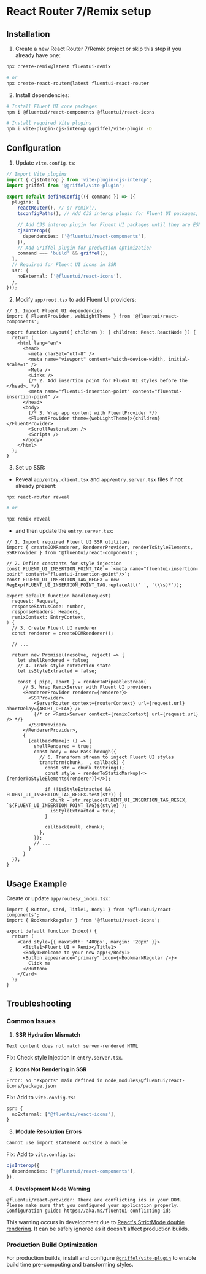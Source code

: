 
<Meta title="Concepts/Developer/Server-Side Rendering/React Router 7 and Remix setup" />

# React Router 7/Remix setup

## Installation

1. Create a new React Router 7/Remix project or skip this step if you already have one:

```bash
npx create-remix@latest fluentui-remix

# or
npx create-react-router@latest fluentui-react-router
```

2. Install dependencies:

```bash
# Install Fluent UI core packages
npm i @fluentui/react-components @fluentui/react-icons

# Install required Vite plugins
npm i vite-plugin-cjs-interop @griffel/vite-plugin -D
```

## Configuration

1. Update `vite.config.ts`:

```ts
// Import Vite plugins
import { cjsInterop } from 'vite-plugin-cjs-interop';
import griffel from '@griffel/vite-plugin';

export default defineConfig(({ command }) => ({
  plugins: [
    reactRouter(), // or remix(),
    tsconfigPaths(), // Add CJS interop plugin for Fluent UI packages,

    // Add CJS interop plugin for Fluent UI packages until they are ESM compatible
    cjsInterop({
      dependencies: ['@fluentui/react-components'],
    }),
    // Add Griffel plugin for production optimization
    command === 'build' && griffel(),
  ],
  // Required for Fluent UI icons in SSR
  ssr: {
    noExternal: ['@fluentui/react-icons'],
  },
}));
```

2. Modify `app/root.tsx` to add Fluent UI providers:

```tsx
// 1. Import Fluent UI dependencies
import { FluentProvider, webLightTheme } from '@fluentui/react-components';

export function Layout({ children }: { children: React.ReactNode }) {
  return (
    <html lang="en">
      <head>
        <meta charSet="utf-8" />
        <meta name="viewport" content="width=device-width, initial-scale=1" />
        <Meta />
        <Links />
        {/* 2. Add insertion point for Fluent UI styles before the </head>. */}
        <meta name="fluentui-insertion-point" content="fluentui-insertion-point" />
      </head>
      <body>
        {/* 3. Wrap app content with FluentProvider */}
        <FluentProvider theme={webLightTheme}>{children}</FluentProvider>
        <ScrollRestoration />
        <Scripts />
      </body>
    </html>
  );
}
```

3. Set up SSR:

- Reveal `app/entry.client.tsx` and `app/entry.server.tsx` files if not already present:

```bash
npx react-router reveal

# or

npx remix reveal
```

- and then update the `entry.server.tsx`:

```tsx
// 1. Import required Fluent UI SSR utilities
import { createDOMRenderer, RendererProvider, renderToStyleElements, SSRProvider } from '@fluentui/react-components';

// 2. Define constants for style injection
const FLUENT_UI_INSERTION_POINT_TAG = `<meta name="fluentui-insertion-point" content="fluentui-insertion-point"/>`;
const FLUENT_UI_INSERTION_TAG_REGEX = new RegExp(FLUENT_UI_INSERTION_POINT_TAG.replaceAll(' ', '(\\s)*'));

export default function handleRequest(
  request: Request,
  responseStatusCode: number,
  responseHeaders: Headers,
  remixContext: EntryContext,
) {
  // 3. Create Fluent UI renderer
  const renderer = createDOMRenderer();

  // ...

  return new Promise((resolve, reject) => {
    let shellRendered = false;
    // 4. Track style extraction state
    let isStyleExtracted = false;

    const { pipe, abort } = renderToPipeableStream(
      // 5. Wrap RemixServer with Fluent UI providers
      <RendererProvider renderer={renderer}>
        <SSRProvider>
          <ServerRouter context={routerContext} url={request.url} abortDelay={ABORT_DELAY} />
          {/* or <RemixServer context={remixContext} url={request.url} /> */}
        </SSRProvider>
      </RendererProvider>,
      {
        [callbackName]: () => {
          shellRendered = true;
          const body = new PassThrough({
            // 6. Transform stream to inject Fluent UI styles
            transform(chunk, _, callback) {
              const str = chunk.toString();
              const style = renderToStaticMarkup(<>{renderToStyleElements(renderer)}</>);

              if (!isStyleExtracted && FLUENT_UI_INSERTION_TAG_REGEX.test(str)) {
                chunk = str.replace(FLUENT_UI_INSERTION_TAG_REGEX, `${FLUENT_UI_INSERTION_POINT_TAG}${style}`);
                isStyleExtracted = true;
              }

              callback(null, chunk);
            },
          });
          // ...
        }
      }
  });
}
```

## Usage Example

Create or update `app/routes/_index.tsx`:

```tsx
import { Button, Card, Title1, Body1 } from '@fluentui/react-components';
import { BookmarkRegular } from '@fluentui/react-icons';

export default function Index() {
  return (
    <Card style={{ maxWidth: '400px', margin: '20px' }}>
      <Title1>Fluent UI + Remix</Title1>
      <Body1>Welcome to your new app!</Body1>
      <Button appearance="primary" icon={<BookmarkRegular />}>
        Click me
      </Button>
    </Card>
  );
}
```

## Troubleshooting

### Common Issues

1. **SSR Hydration Mismatch**

```
Text content does not match server-rendered HTML
```

Fix: Check style injection in `entry.server.tsx`.

2. **Icons Not Rendering in SSR**

```
Error: No "exports" main defined in node_modules/@fluentui/react-icons/package.json
```

Fix: Add to `vite.config.ts`:

```ts
ssr: {
  noExternal: ["@fluentui/react-icons"],
}
```

3. **Module Resolution Errors**

```
Cannot use import statement outside a module
```

Fix: Add to `vite.config.ts`:

```ts
cjsInterop({
  dependencies: ["@fluentui/react-components"],
}),
```

4. **Development Mode Warning**

```
@fluentui/react-provider: There are conflicting ids in your DOM.
Please make sure that you configured your application properly.
Configuration guide: https://aka.ms/fluentui-conflicting-ids
```

This warning occurs in development due to [React's StrictMode double rendering](https://react.dev/reference/react/StrictMode#fixing-bugs-found-by-double-rendering-in-development). It can be safely ignored as it doesn't affect production builds.

### Production Build Optimization

For production builds, install and configure [`@griffel/vite-plugin`](https://griffel.js.org/react/ahead-of-time-compilation/with-vite) to enable build time pre-computing and transforming styles.

